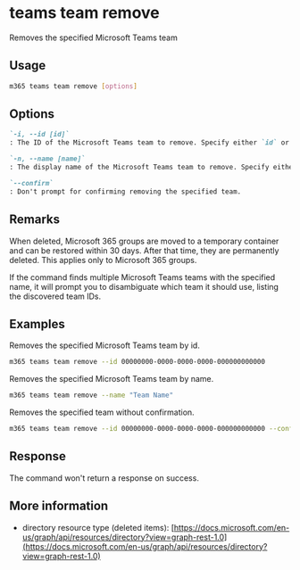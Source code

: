 
# teams team remove

Removes the specified Microsoft Teams team

## Usage

```sh
m365 teams team remove [options]
```

## Options

```md definition-list
`-i, --id [id]`
: The ID of the Microsoft Teams team to remove. Specify either `id` or `name` but not both.

`-n, --name [name]`
: The display name of the Microsoft Teams team to remove. Specify either `id` or `name` but not both.

`--confirm`
: Don't prompt for confirming removing the specified team.
```

<Global />

## Remarks

When deleted, Microsoft 365 groups are moved to a temporary container and can be restored within 30 days. After that time, they are permanently deleted. This applies only to Microsoft 365 groups.

If the command finds multiple Microsoft Teams teams with the specified name, it will prompt you to disambiguate which team it should use, listing the discovered team IDs.

## Examples

Removes the specified Microsoft Teams team by id.

```sh
m365 teams team remove --id 00000000-0000-0000-0000-000000000000
```

Removes the specified Microsoft Teams team by name.

```sh
m365 teams team remove --name "Team Name"
```

Removes the specified team without confirmation.

```sh
m365 teams team remove --id 00000000-0000-0000-0000-000000000000 --confirm
```

## Response

The command won't return a response on success.

## More information

- directory resource type (deleted items): [https://docs.microsoft.com/en-us/graph/api/resources/directory?view=graph-rest-1.0](https://docs.microsoft.com/en-us/graph/api/resources/directory?view=graph-rest-1.0)

